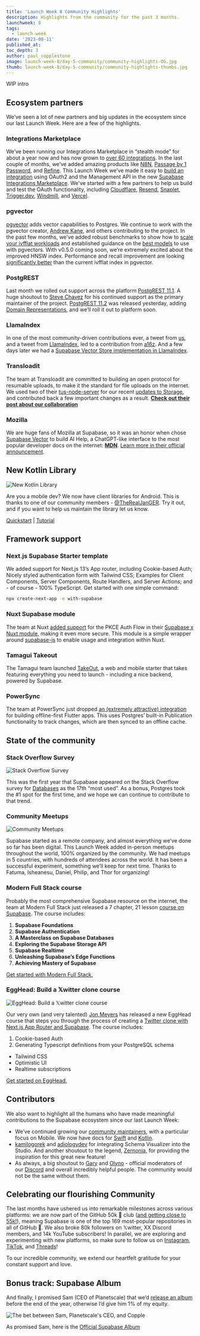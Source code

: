 ```yaml
---
title: 'Launch Week 8 Community Highlights'
description: Highlights from the community for the past 3 months.
launchweek: 8
tags:
  - launch-week
date: '2023-08-11'
published_at:
toc_depth: 3
author: paul_copplestone
image: launch-week-8/day-5-community/community-highlights-OG.jpg
thumb: launch-week-8/day-5-community/community-highlights-thumbs.jpg
---
```

WIP intro

## Ecosystem partners

We’ve seen a lot of new partners and big updates in the ecosystem since our last Launch Week. Here are a few of the highlights.

### Integrations Marketplace

We’ve been running our Integrations Marketplace in “stealth mode” for about a year now and has now grown to [over 60 integrations](https://supabase.com/partners/integrations). In the last couple of months, we’ve added amazing products like [N8N](https://supabase.com/partners/integrations/n8n), [Passage by 1 Password](https://supabase.com/partners/integrations/passageidentity), and [Refine](https://supabase.com/partners/integrations/refine_dev). This Launch Week we’ve made it easy to [build an integration](https://supabase.com/docs/guides/platform/oauth-apps/build-a-supabase-integration#create-an-oauth-app) using OAuth2 and the Management API in the new [Supabase Integrations Marketplace](https://supabase.com/blog/supabase-integrations-marketplace). We've started with a few partners to help us build and test the OAuth functionality, including [Cloudflare](https://supabase.com/partners/integrations/cloudflare-workers), [Resend](https://supabase.com/partners/integrations/resend), [Snaplet](https://supabase.com/partners/integrations/snaplet), [Trigger.dev](https://supabase.com/partners/integrations/triggerdotdev), [Windmill](https://supabase.com/partners/integrations/vercel), and [Vercel](https://supabase.com/partners/integrations/windmill).

### pgvector

[pgvector](github.com/pgvector/pgvector/) adds vector capabilities to Postgres. We continue to work with the pgvector creator, [Andrew Kane](https://twitter.com/andrewkane), and others contributing to the project. In the past few months, we’ve added robust benchmarks to show how to [scale your ivfflat workloads](https://supabase.com/blog/pgvector-performance) and established guidance on the [best models](https://supabase.com/blog/fewer-dimensions-are-better-pgvector) to use with pgvectors. With v0.5.0 coming soon, we’re extremely excited about the improved HNSW index. Performance and recall improvement are looking [significantly better](https://jkatz05.com/post/postgres/pgvector-hnsw-performance/) than the current ivfflat index in pgvector.

### PostgREST

Last month we rolled out support across the platform [PostgREST 11.1](https://supabase.com/blog/postgrest-11-1-release). A huge shoutout to [Steve Chavez](https://twitter.com/_steve_chavez) for his continued support as the primary maintainer of the project. [PostgREST 11.2](https://github.com/PostgREST/postgrest/releases/tag/v11.2.0) was released yesterday, adding [Domain Representations](https://postgrest.org/en/v11.2/references/api/domain_representations.html), and we’ll roll it out to platform soon.

### LlamaIndex

In one of the most community-driven contributions ever, a tweet from [us](https://twitter.com/kiwicopple/status/1664377669935349760?s=20), and a tweet from [LlamaIndex](https://twitter.com/jerryjliu0/status/1664413942045904896), led to a contribution from [a16z](https://twitter.com/stuffyokodraws/status/1664532449815302145?s=20). And a few days later we had a [Supabase Vector Store implementation in LlamaIndex](https://gpt-index.readthedocs.io/en/stable/examples/vector_stores/SupabaseVectorIndexDemo.html).

### Transloadit

The team at Transloadit are committed to building an open protocol for resumable uploads, to make it the standard for file uploads on the internet. We used two of their [tus-node-server](https://github.com/tus/tus-node-server/) for our recent [updates to Storage](https://supabase.com/blog/storage-v3-resumable-uploads), and contributed back a few important changes as a result. **[Check out their post about our collaboration](https://transloadit.com/blog/2023/08/casestudy-supabase/)**

### Mozilla

We are huge fans of Mozilla at Supabase, so it was an honor when chose [Supabase Vector](https://supabase.com/vector) to build AI Help, a ChatGPT-like interface to the most popular developer docs on the internet: **[MDN](https://developer.mozilla.org/en-US/)**. [Learn more in their official announcement](https://developer.mozilla.org/en-US/blog/introducing-ai-help/).

## New Kotlin Library

![New Kotlin Library](/images/blog/launch-week-8/day-5-community/kotlin-lib.jpg)

Are you a mobile dev? We now have client libraries for Android. This is thanks to one of our community members - [@TheRealJanGER](https://twitter.com/TheRealJanGER). Try it out, and if you want to help us maintain the library let us know.

[Quickstart](https://supabase.com/blog/native-mobile-auth) | [Tutorial](https://supabase.com/blog/native-mobile-auth)

## Framework support

### Next.js Supabase Starter template

We added support for Next.js 13’s App router, including Cookie-based Auth; Nicely styled authentication form with Tailwind CSS; Examples for Client Components, Server Components, Route Handlers, and Server Actions; and - of course - 100% TypeScript. Get started with one simple command:

```bash
npx create-next-app -e with-supabase
```

### Nuxt Supabase module

The team at Nuxt [added support](https://twitter.com/_larbish/status/1687044609522778112) for the PKCE Auth Flow in their [Supabase x Nuxt module](https://supabase.nuxtjs.org/), making it even more secure. This module is a simple wrapper around [supabase-js](https://github.com/supabase/supabase-js) to enable usage and integration within Nuxt.

### Tamagui Takeout

The Tamagui team launched [TakeOut](https://tamagui.dev/takeout), a web and mobile starter that takes featuring everything you need to launch - including a nice backend, powered by Supabase.

### PowerSync

The team at PowerSync just dropped [an (extremely attractive) integration](https://docs.powersync.co/integration-guides/supabase-+-powersync) for building offline-first Flutter apps. This uses Postgres’ built-in Publication functionality to track changes, which are then synced to an offline cache.

## State of the community

### Stack Overflow Survey

![Stack Overflow Survey](apps/www/public/images/blog/launch-week-8/day-5-community/stack-overflow-survey.png)

This was the first year that Supabase appeared on the Stack Overflow survey for [Databases](https://survey.stackoverflow.co/2023/#most-popular-technologies-database) as the 17th “most used”. As a bonus, Postgres took the #1 spot for the first time, and we hope we can continue to contribute to that trend.

### Community Meetups

![Community Meetups](/images/blog/launch-week-8/day-5-community/launch-week-8-meetups.png)

Supabase started as a remote company, and almost everything we’ve done so far has been digital. This Launch Week added in-person meetups throughout the world, 100% organized by the community. We had meetups in 5 countries, with hundreds of attendees across the world. It has been a successful experiment, something we’ll keep for next time. Thanks to Fatuma, Isheanesu, Daniel, Philip, and Thor for organizing!

### Modern Full Stack course

Probably the most comprehensive Supabase resource on the internet, the team at Modern Full Stack just released a 7 chapter, 21 lesson [course on Supabase](https://modernfullstack.com/course/mfs401). The course includes:

1. **Supabase Foundations**
2. **Supabase Authentication**
3. **A Masterclass on Supabase Databases**
4. **Exploring the Supabase Storage API**
5. **Supabase Realtime**
6. **Unleashing Supabase’s Edge Functions**
7. **Achieving Mastery of Supabase**

[Get started with Modern Full Stack.](https://modernfullstack.com/course/mfs401)

### EggHead: Build a 𝕏witter clone course

![EggHead: Build a 𝕏witter clone course](/images/blog/launch-week-8/day-5-community/egghead-course.jpg)

Our very own (and very talented) [Jon Meyers](https://twitter.com/jonmeyers_io) has released a new EggHead course that steps you through the process of creating a [Twitter clone with Next.js App Router and Supabase](https://egghead.io/courses/build-a-twitter-clone-with-the-next-js-app-router-and-supabase-19bebadb). The course includes:

1. Cookie-based Auth
2. Generating Typescript definitions from your PostgreSQL schema
- Tailwind CSS
- Optimistic UI
- Realtime subscriptions

[Get started on EggHead.](https://egghead.io/courses/build-a-twitter-clone-with-the-next-js-app-router-and-supabase-19bebadb)

## Contributors

We also want to highlight all the humans who have made meaningful contributions to the Supabase ecosystem since our last Launch Week:

- We’ve continued growing our [community maintainers](https://github.com/orgs/supabase-community/teams), with a particular focus on Mobile. We now have docs for [Swift](https://supabase.com/docs/reference/swift/introduction) and [Kotlin](https://supabase.com/docs/reference/kotlin/introduction).
- [kamilogorek](https://github.com/kamilogorek) and [adiologydev](https://github.com/adiologydev) for integrating Schema Visualizer into the Studio. And another shoutout to the legend, [Zernonia](https://twitter.com/zernonia), for providing the inspiration for this great new feature!
- As always, a big shoutout to [Gary](https://github.com/GaryAustin1) and [Olyno](https://github.com/olyno) - official moderators of our [Discord](https://discord.supabase.com/) and overall incredibly helpful people. The community would not be the same without them.

## Celebrating our flourishing Community

The last months have ushered us into remarkable milestones across various platforms: we are now part of the GitHub 50k 🌟 club ([and getting close to 55k!](https://github.com/supabase/supabase)), meaning Supabase is one of the top 169 most-popular repositories in all of GitHub 🤯. We also broke 80k followers on 𝕏witter, XX Discord members, and 14k YouTube subscribers! In parallel, we are exploring and experimenting with new platforms, so make sure to follow us on [Instagram](https://www.instagram.com/supabasecom/), [TikTok](https://www.tiktok.com/@supabase.com), and [Threads](https://www.threads.net/@supabasecom)! 

To our incredible community, we extend our heartfelt gratitude for your constant support and love.

## Bonus track: Supabase Album

And finally, I promised Sam (CEO of Planetscale) that we’d [release an album](https://twitter.com/kiwicopple/status/1664118998169014273) before the end of the year, otherwise I’d give him 1% of my equity.

![The bet between Sam, Planetscale's CEO, and Copple](/images/blog/launch-week-8/day-5-community/supabase-album.png)

As promised Sam, here is the [Official Supabase Album](https://www.youtube.com/watch?v=dQw4w9WgXcQ)
